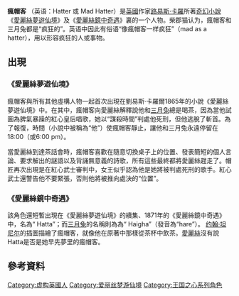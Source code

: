 {{Infobox character
| name               = 瘋帽客
| series             = 愛麗絲系列
| image              = [[File:MadlHatterByTenniel.svg|250px]]
| caption            = [[约翰·坦尼尔|约翰·坦尼尔]]所画的瘋帽客，他正唱著他的“Twinkle, Twinkle, Little Bat”的詩歌
| first              = 《[[愛麗絲夢遊仙境|愛麗絲夢遊仙境]]》（1865）
| last               = 《[[愛麗絲鏡中奇遇|愛麗絲鏡中奇遇]]》（1871）
| creator            = [[路易斯·卡羅|路易斯·卡羅]]
| species            = 人類
| gender             = 男
| occupation         = 信使
| nationality        = [[仙境_(虛構世界)|仙境]]
}}{{other uses|瘋帽客 (消歧义)}}'''瘋帽客''' （英语：Hatter 或 Mad Hatter）是[[英國|英國]]作家[[路易斯·卡羅|路易斯·卡羅]]所著[[奇幻小說|奇幻小說]]《[[愛麗絲夢遊仙境|愛麗絲夢遊仙境]]》及《[[愛麗絲鏡中奇遇|愛麗絲鏡中奇遇]]》裏的一个人物。柴郡猫认为，瘋帽客和三月兔都是“疯狂的”。英语中因此有俗语“像瘋帽客一样疯狂”（mad as a hatter），用以形容疯狂的人或事物。

==出現==
===《愛麗絲夢遊仙境》===
瘋帽客與所有其他虛構人物一起首次出現在劉易斯·卡羅爾1865年的小說《愛麗絲夢遊仙境》中。在其中，瘋帽客向愛麗絲解釋說他和[[三月兔_(愛麗絲夢遊仙境)|三月兔]]總是喝茶，因為當他試圖為脾氣暴躁的紅心皇后唱歌，她以“謀殺時間”判處他死刑，但他逃脫了斬首。為了報復，時間（小說中被稱為“他”）使瘋帽客靜止，讓他和三月兔永遠停留在18:00（或6:00 pm）。

當愛麗絲到達茶話會時，瘋帽客喜歡在隨意切換桌子上的位置、發表簡短的個人言論、要求解出的謎語以及背誦無意義的詩歌，所有這些最終都將愛麗絲趕走了。帽匠再次出現是在紅心武士審判中，女王似乎認為他是她將被判處死刑的歌手。紅心武士還警告他不要緊張，否則他將被推向處決的“位置”。

===《愛麗絲鏡中奇遇》===
該角色還短暫出現在《愛麗絲夢遊仙境》的續集、1871年的《愛麗絲鏡中奇遇》中，名為“ Hatta”；而[[三月兔_(愛麗絲夢遊仙境)|三月兔]]的名稱則為為“ Haigha”（發音為“hare”）。 [[约翰·坦尼尔|约翰·坦尼尔]]的插圖描繪了瘋帽客，就像他在原著中那樣從茶杯中飲茶。[[愛麗絲_(愛麗絲夢遊仙境)|愛麗絲]]沒有說Hatta是否是她早先夢里的瘋帽客。

==參考資料==
{{愛麗絲夢遊仙境}}
{{Authority control}}
{{DEFAULTSORT:A}}
[[Category:虚构英國人|Category:虚构英國人]]
[[Category:爱丽丝梦游仙境|Category:爱丽丝梦游仙境]]
[[Category:王国之心系列角色|Category:王国之心系列角色]]